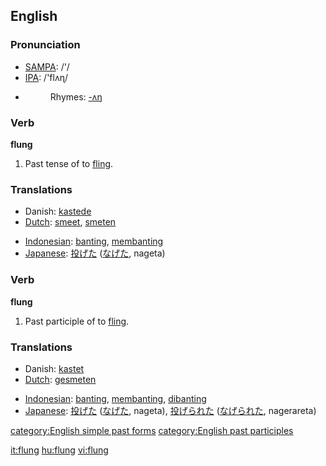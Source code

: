 ==English==
=== Pronunciation ===
*[[w:SAMPA|SAMPA]]: /'/
*[[w:IPA|IPA]]: /'flʌɳ/
*{{audio|en-us-flung.ogg|Audio (US)}}
*:Rhymes: [[Rhymes:English:-ʌŋ|-ʌŋ]]

=== Verb ===
'''flung'''

# Past tense of to [[fling]].

=== Translations ===
{{top}}
*Danish: [[kastede]]
*[[Dutch]]: [[smeet]], [[smeten]]
{{mid}}
*[[Indonesian]]: [[banting]], [[banting|membanting]]
*[[Japanese]]: [[投げた]] ([[なげた]], nageta)
{{bottom}}

=== Verb ===
'''flung'''

# Past participle of to [[fling]].

=== Translations ===
{{top}}
*Danish: [[kastet]]
*[[Dutch]]: [[gesmeten]]
{{mid}}
*[[Indonesian]]: [[banting]], [[banting|membanting]], [[banting|dibanting]]
*[[Japanese]]: [[投げた]] ([[なげた]], nageta), [[投げられた]] ([[なげられた]], nagerareta)
{{bottom}}

[[category:English simple past forms]]
[[category:English past participles]]

[[it:flung]]
[[hu:flung]]
[[vi:flung]]